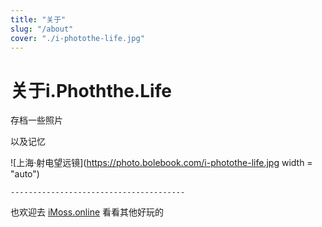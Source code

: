 ```yaml
---
title: "关于"
slug: "/about"
cover: "./i-photothe-life.jpg"
---
```


# 关于i.Phoththe.Life

存档一些照片

以及记忆


![上海·射电望远镜](https://photo.bolebook.com/i-photothe-life.jpg width = "auto")


    ---------------------------------------


也欢迎去 [iMoss.online](https://imoss.online "iMoss.online") 看看其他好玩的



